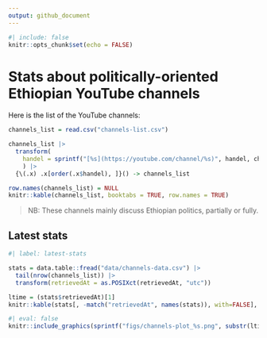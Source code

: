 ```yaml
---
output: github_document
---
```


```r
#| include: false
knitr::opts_chunk$set(echo = FALSE)
```

# Stats about politically-oriented Ethiopian YouTube channels

Here is the list of the YouTube channels:

```r
channels_list = read.csv("channels-list.csv")

channels_list |> 
  transform(
    handel = sprintf("[%s](https://youtube.com/channel/%s)", handel, channel_id)
    ) |> 
  {\(.x) .x[order(.x$handel), ]}() -> channels_list

row.names(channels_list) = NULL
knitr::kable(channels_list, booktabs = TRUE, row.names = TRUE)
```

> NB: These channels mainly discuss Ethiopian politics, partially or fully.

## Latest stats

```r
#| label: latest-stats

stats = data.table::fread("data/channels-data.csv") |> 
  tail(nrow(channels_list)) |> 
  transform(retrievedAt = as.POSIXct(retrievedAt, "utc"))

ltime = (stats$retrievedAt)[1]
knitr::kable(stats[, -match("retrievedAt", names(stats)), with=FALSE], caption = sprintf("Latest stats as of %s", ltime))
```

```r
#| eval: false
knitr::include_graphics(sprintf("figs/channels-plot_%s.png", substr(ltime, 1, 19)))
```
